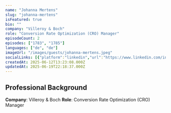 ```yaml
---
name: "Johanna Mertens"
slug: "johanna-mertens"
isFeatured: true
bio: ""
company: "Villeroy & Boch"
role: "Conversion Rate Optimization (CRO) Manager"
episodeCount: 2
episodes: ["1783", "1785"]
languages: ["de", "de"]
imageUrl: "/images/guests/johanna-mertens.jpeg"
socialLinks: [{"platform":"linkedin","url":"https://www.linkedin.com/in/johanna-mertens-7a0522154/"}]
createdAt: 2025-06-12T13:23:08.000Z
updatedAt: 2025-06-19T22:18:37.000Z
---
```


## Professional Background

**Company**: Villeroy & Boch
**Role**: Conversion Rate Optimization (CRO) Manager
